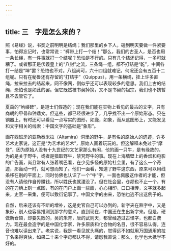 ```yaml
---
---
---
```

title: 三　字是怎么来的？
---



照《易经》说，书契之前明明是结绳；我们那里的乡下人，碰到明天要做一件紧要事，怕得忘记时，也常常说：“裤带上打一个结！”那么，我们的古圣人，是否也用一条长绳，有一件事就打一个结呢？恐怕是不行的。只有几个结还记得，一多可就糟了。或者那正是伏羲皇上的“八封”之流，三条绳一组，都不打结是“乾”，中间各打一结是“坤”罢？恐怕也不对。八组尚可，六十四组就难记，何况还会有五百十二组呢。只有在秘鲁还有存留的“打结字”（Quippus），用一条横绳，挂上许多直绳，拉来拉去的结起来，网不像网，倒似乎还可以表现较多的意思。我们上古的结绳，恐怕也是如此的罢。但它既然被书契掉换，又不是书契的祖宗，我们也不妨暂且不去管它了。

夏禹的“岣嵝碑”，是道士们假造的；现在我们能在实物上看见的最古的文字，只有商朝的甲骨和钟鼎文。但这些，都已经很进步了，几乎找不出一个原始形态。只在铜器上，有时还可以看见一点写实的图形，如鹿，如象，而从这图形上，又能发见和文字相关的线索：中国文字的基础是“象形”。

画在西班牙的亚勒泰米拉（Altamira）洞里的野牛，是有名的原始人的遗迹，许多艺术史家说，这正是“为艺术的艺术”，原始人画着玩玩的。但这解释未免过于“摩登”，因为原始人没有十九世纪的文艺家那么有闲，他的画一只牛，是有缘故的，为的是关于野牛，或者是猎取野牛，禁咒野牛的事。现在上海墙壁上的香烟和电影的广告画，尚且常有人张着嘴巴看，在少见多怪的原始社会里，有了这么一个奇迹，那轰动一时，就可想而知了。他们一面看，知道了野牛这东西，原来可以用线条移在别的平面上，同时仿佛也认识了一个“牛”字，一面也佩服这作者的才能，但没有人请他作自传赚钱，所以姓氏也就湮没了。但在社会里，仓颉也不止一个，有的在刀柄上刻一点图，有的在门户上画一些画，心心相印，口口相传，文字就多起来，史官一采集，便可以敷衍记事了。中国文字的由来，恐怕也逃不出这例子的。

自然，后来还该有不断的增补，这是史官自己可以办到的，新字夹在熟字中，又是象形，别人也容易推测到那字的意义。直到现在，中国还在生出新字来。但是，硬做新仓颉，却要失败的，吴的朱育，唐的武则天，都曾经造过古怪字，也都白费力。现在最会造字的是中国化学家，许多原质和化合物的名目，很不容易认得，连音也难以读出来了。老实说，我是一看见就头痛的，觉得远不如就用万国通用的拉丁名来得爽快，如果二十来个字母都认不得，请恕我直说：那么，化学也大抵学不好的。